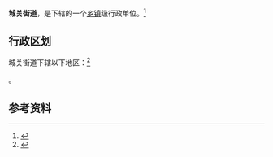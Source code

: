 {{中国乡级行政区|21/02/83/001/000}}

'''城关街道'''，是{{PRC admin/fullname|21/02/83/001/000|3}}下辖的一个[[乡镇|乡镇]]级行政单位。<ref>{{PRC admin/ref sgc|{{PRC admin/parent|21/02/83/001/000}}}}</ref>

== 行政区划 ==

城关街道下辖以下地区：<ref>{{PRC admin/ref sgc|21/02/83/001/000}}</ref>

{{PRC admin/children|21/02/83/001/000}}。

== 参考资料 ==

{{reflist}}

{{行政区划小作品}}
{{PRC admin/navcat|21/02/83/001/000}}